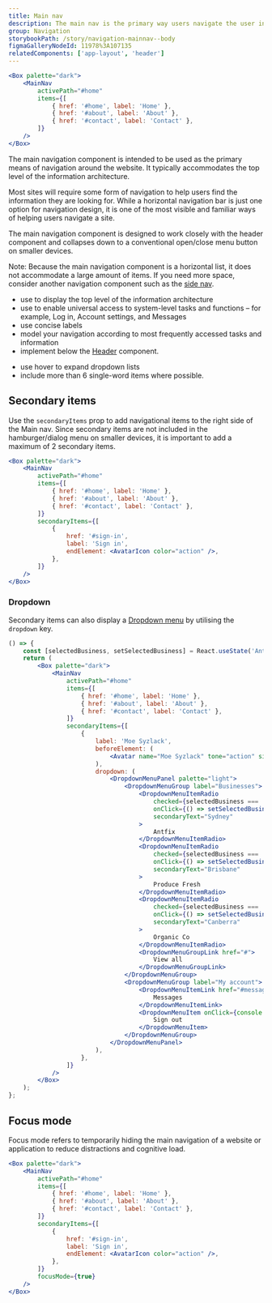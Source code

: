 ```yaml
---
title: Main nav
description: The main nav is the primary way users navigate the user interface. It is consistently visible throughout the service.
group: Navigation
storybookPath: /story/navigation-mainnav--body
figmaGalleryNodeId: 11978%3A107135
relatedComponents: ['app-layout', 'header']
---
```


```jsx live
<Box palette="dark">
	<MainNav
		activePath="#home"
		items={[
			{ href: '#home', label: 'Home' },
			{ href: '#about', label: 'About' },
			{ href: '#contact', label: 'Contact' },
		]}
	/>
</Box>
```

The main navigation component is intended to be used as the primary means of navigation around the website. It typically accommodates the top level of the information architecture.

Most sites will require some form of navigation to help users find the information they are looking for. While a horizontal navigation bar is just one option for navigation design, it is one of the most visible and familiar ways of helping users navigate a site.

The main navigation component is designed to work closely with the header component and collapses down to a conventional open/close menu button on smaller devices.

Note: Because the main navigation component is a horizontal list, it does not accommodate a large amount of items. If you need more space, consider another navigation component such as the [side nav](/components/side-nav).

<DoHeading />

- use to display the top level of the information architecture
- use to enable universal access to system-level tasks and functions – for example, Log in, Account settings, and Messages
- use concise labels
- model your navigation according to most frequently accessed tasks and information
- implement below the [Header](/components/header) component.

<DontHeading />

- use hover to expand dropdown lists
- include more than 6 single-word items where possible.

## Secondary items

Use the `secondaryItems` prop to add navigational items to the right side of the Main nav. Since secondary items are not included in the hamburger/dialog menu on smaller devices, it is important to add a maximum of 2 secondary items.

```jsx live
<Box palette="dark">
	<MainNav
		activePath="#home"
		items={[
			{ href: '#home', label: 'Home' },
			{ href: '#about', label: 'About' },
			{ href: '#contact', label: 'Contact' },
		]}
		secondaryItems={[
			{
				href: '#sign-in',
				label: 'Sign in',
				endElement: <AvatarIcon color="action" />,
			},
		]}
	/>
</Box>
```

### Dropdown

Secondary items can also display a [Dropdown menu](/components/dropdown-menu) by utilising the `dropdown` key.

```jsx live
() => {
	const [selectedBusiness, setSelectedBusiness] = React.useState('Antfix');
	return (
		<Box palette="dark">
			<MainNav
				activePath="#home"
				items={[
					{ href: '#home', label: 'Home' },
					{ href: '#about', label: 'About' },
					{ href: '#contact', label: 'Contact' },
				]}
				secondaryItems={[
					{
						label: 'Moe Syzlack',
						beforeElement: (
							<Avatar name="Moe Syzlack" tone="action" size="md" />
						),
						dropdown: (
							<DropdownMenuPanel palette="light">
								<DropdownMenuGroup label="Businesses">
									<DropdownMenuItemRadio
										checked={selectedBusiness === 'Antfix'}
										onClick={() => setSelectedBusiness('Antfix')}
										secondaryText="Sydney"
									>
										Antfix
									</DropdownMenuItemRadio>
									<DropdownMenuItemRadio
										checked={selectedBusiness === 'Produce Fresh'}
										onClick={() => setSelectedBusiness('Produce Fresh')}
										secondaryText="Brisbane"
									>
										Produce Fresh
									</DropdownMenuItemRadio>
									<DropdownMenuItemRadio
										checked={selectedBusiness === 'Organic Co'}
										onClick={() => setSelectedBusiness('Organic Co')}
										secondaryText="Canberra"
									>
										Organic Co
									</DropdownMenuItemRadio>
									<DropdownMenuGroupLink href="#">
										View all
									</DropdownMenuGroupLink>
								</DropdownMenuGroup>
								<DropdownMenuGroup label="My account">
									<DropdownMenuItemLink href="#messages" icon={EmailIcon}>
										Messages
									</DropdownMenuItemLink>
									<DropdownMenuItem onClick={console.log} icon={ExitIcon}>
										Sign out
									</DropdownMenuItem>
								</DropdownMenuGroup>
							</DropdownMenuPanel>
						),
					},
				]}
			/>
		</Box>
	);
};
```

## Focus mode

Focus mode refers to temporarily hiding the main navigation of a website or application to reduce distractions and cognitive load.

```jsx live
<Box palette="dark">
	<MainNav
		activePath="#home"
		items={[
			{ href: '#home', label: 'Home' },
			{ href: '#about', label: 'About' },
			{ href: '#contact', label: 'Contact' },
		]}
		secondaryItems={[
			{
				href: '#sign-in',
				label: 'Sign in',
				endElement: <AvatarIcon color="action" />,
			},
		]}
		focusMode={true}
	/>
</Box>
```
